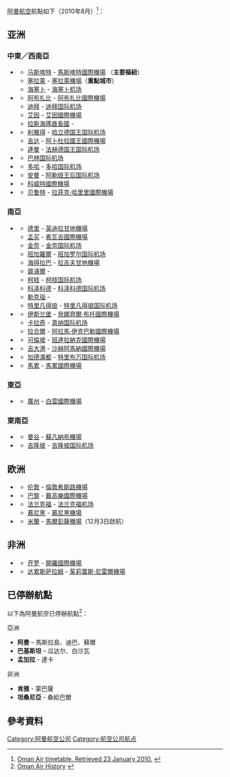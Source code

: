 [[阿曼航空|阿曼航空]]航點如下（2010年8月）<ref>[http://www.omanair.com/timeTable2.do Oman Air timetable. Retrieved 23 January 2010.] {{webarchive|url=https://web.archive.org/web/20101011013848/http://www.omanair.com/timeTable2.do |date=2010年10月11日 }}</ref>：

==亚洲==
===中東／西南亞===
*'''{{OMN}}'''
**[[马斯喀特|马斯喀特]] - [[馬斯喀特國際機場|馬斯喀特國際機場]] （'''主要樞紐'''）
**[[塞拉莱|塞拉莱]] - [[塞拉萊機場|塞拉萊機場]]（'''重點城市'''）
**[[海塞卜|海塞卜]] - [[海塞卜机场|海塞卜机场]]
*'''{{UAE}}'''
**[[阿布扎比|阿布扎比]] - [[阿布扎比國際機場|阿布扎比國際機場]]
**[[迪拜|迪拜]] - [[迪拜国际机场|迪拜国际机场]]
** [[艾因|艾因]] - [[艾因國際機場|艾因國際機場]]
** [[拉斯海瑪酋長國|拉斯海瑪酋長國]] - {{tsl|en|Ras Al Khaimah International Airport||拉斯海瑪國際機場}}
*'''{{SAU}}'''
**[[利雅得|利雅得]] - [[哈立德国王国际机场|哈立德国王国际机场]]
**[[吉达|吉达]] - [[阿卜杜勒-阿齐兹国王国际机场|阿卜杜拉國王國際機場]]
**[[达曼_(沙地阿拉伯)|達曼]] - [[法赫德国王国际机场|法赫德国王国际机场]]
*'''{{BHR}}'''
**[[巴林国际机场|巴林国际机场]]
*'''{{QAT}}'''
**[[多哈|多哈]] - [[多哈国际机场|多哈国际机场]]
*'''{{JOR}}'''
**[[安曼|安曼]] - [[阿勒娅王后国际机场|阿勒娅王后国际机场]]
*'''{{KWT}}'''
**[[科威特國際機場|科威特國際機場]]
*'''{{LBN}}'''
**[[贝鲁特|贝鲁特]] - [[贝鲁特－拉菲克·哈里里国际机场|拉菲克·哈里里國際機場]]

===南亞===
*'''{{IND}}'''
**[[德里|德里]] - [[英迪拉·甘地国际机场|英迪拉甘地機場]]
**[[孟买|孟买]] - [[贾特拉帕蒂·希瓦吉国际机场|希瓦吉國際機場]]
**[[金奈|金奈]] - [[金奈国际机场|金奈国际机场]]
**[[班加羅爾|班加羅爾]] - [[班加罗尔国际机场|班加罗尔国际机场]]
**[[海得拉巴_(印度)|海得拉巴]] - [[拉吉夫·甘地国际机场|拉吉夫甘地機場]]
**[[齋浦爾|齋浦爾]] - {{tsl|en|Jaipur International Airport||齋浦爾國際機場}}
**[[柯枝|柯枝]] - [[柯枝国际机场|柯枝国际机场]]
**[[科泽科德|科泽科德]] - [[科泽科德国际机场|科泽科德国际机场]]
**[[勒克瑙|勒克瑙]] - {{tsl|en|Amausi Airport||阿茂斯機場}}
**[[特里凡得琅|特里凡得琅]] - [[特里凡得琅国际机场|特里凡得琅国际机场]]
*'''{{PAK}}'''
**[[伊斯兰堡|伊斯兰堡]] - [[伊斯兰堡贝娜齐尔·布托国际机场|貝娜齊爾·布托國際機場]]
**[[卡拉奇|卡拉奇]] - [[真纳国际机场|真纳国际机场]]
**[[拉合爾|拉合爾]] - [[拉合尔阿拉马·伊克巴勒国际机场|阿拉馬·伊克巴勒國際機場]]
*'''{{SRI}}'''
**[[可倫坡|可倫坡]] - [[班达拉奈克国际机场|班達拉納克國際機場]]
*'''{{BAN}}'''
**[[吉大港|吉大港]] - [[沙赫阿馬納國際機場|沙赫阿馬納國際機場]]
*'''{{NPL}}'''
**[[加德滿都|加德滿都]] - [[特里布万国际机场|特里布万国际机场]]
*'''{{MDV}}'''
**[[馬累|馬累]] - [[馬累國際機場|馬累國際機場]]

===東亞===
*'''{{CHN}}'''
**[[廣州|廣州]] - [[白雲國際機場|白雲國際機場]]

===東南亞===
*'''{{THA}}'''
**[[曼谷|曼谷]] - [[素万那普机场|蘇凡納布機場]]
*'''{{MYS}}'''
**[[吉隆坡|吉隆坡]] - [[吉隆坡国际机场|吉隆坡国际机场]]

==欧洲==
*'''{{GBR}}'''
**[[伦敦|伦敦]] - [[倫敦希斯路機場|倫敦希斯路機場]]
*'''{{FRA}}'''
**[[巴黎|巴黎]] - [[巴黎－夏尔·戴高乐机场|戴高樂國際機場]]
*'''{{GER}}'''
**[[法兰克福|法兰克福]] - [[法兰克福机场|法兰克福机场]]
**[[慕尼黑|慕尼黑]] - [[慕尼黑弗朗茨·约瑟夫·施特劳斯机场|慕尼黑機場]]
*'''{{ITA}}'''
**[[米蘭|米蘭]] - [[米兰－马尔彭萨机场|馬爾彭薩機場]]（12月3日啟航）

==非洲==
*'''{{EGY}}'''
**[[开罗|开罗]] - [[開羅國際機場|開羅國際機場]]
*'''{{TAN}}'''
**[[达累斯萨拉姆|达累斯萨拉姆]] - [[朱利叶斯·尼雷尔国际机场|茱莉葉斯·尼雷爾機場]]

==已停辦航點==
以下為阿曼航空已停辦航點<ref>[http://www.omanair.com/wy/aboutus/aboutus_corporate_information/aboutus_corporateinfo_history.htm Oman Air History] {{webarchive|url=https://web.archive.org/web/20100211140916/http://www.omanair.com/wy/aboutus/aboutus_corporate_information/aboutus_corporateinfo_history.htm |date=2010-02-11 }}</ref>：

;亞洲
*'''阿曼''' – 馬斯拉島、迪巴、蘇爾
*'''巴基斯坦''' – 瓜达尔、白沙瓦
*'''孟加拉''' - 達卡

;非洲
*'''肯雅''' - 蒙巴薩
*'''坦桑尼亞''' - 桑給巴爾

==參考資料==
{{reflist}}

[[Category:阿曼航空公司|Category:阿曼航空公司]]
[[Category:航空公司航点|Category:航空公司航点]]